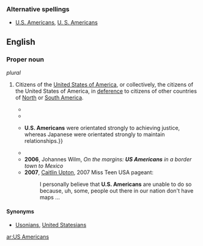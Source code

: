 ===Alternative spellings===
{{rfc-level|header line in prolog, before first L2 header}}
* [[U.S. Americans]], [[U. S. Americans]]

==English==

===Proper noun===
{{en-proper noun}} ''plural''

# {{uncommon}} {{plural of|US American}}  Citizens of the [[United States of America]], or collectively, the citizens of the United States of America, in [[deference]] to citizens of other countries of [[North America|North]] or [[South America]].
#* {{quote-book
|year=1940
|author=Louis Adamič
|title=From many lands
|page=273
|passage=Like most Latin Americans, these Venezuelan friends drank moderately and slowly — not, like most ‘'''US Americans''',’ to get the stuff down;}}
#* {{quote-book
|year=1990
|author=American Chemical Society
|title=Chemical Abstracts: Key to the world's chemical literature
|page=370
|volume=113
|passage=The frequency distribution of GP Ib phenotypes in the German population was similar to that reported for '''U.S. Americans''' of Caucasian origin.}}
#* {{quote-book
|year=2002
|author=William B. Gudykunst & Bella Mody
|title=Handbook of international and intercultural communication
|page=150
|passage=Ohbuchi et al. (1999) had 264 '''U.S. Americans''' and 207 Japanese self-report {{...}} '''U.S. Americans''' were orientated strongly to achieving justice, whereas Japanese were orientated strongly to maintain relationships.}}
#* {{quote-book
|year=2004
|author=Gwyneth Olofsson
|title=When in Rome or Rio or Riyadh—: cultural Q&As for successful business behavior around the world
|page=56
|passage=I've heard a Canadian say that citizens of the U.S. should really be called ''[[US-ian|USians]],'' but somehow I don't think it will catch on. Instead, if you talk about '''U.S. Americans''', Canadians, Brazilians, and so on, nobody should be offended.}}
#* '''2006''', Johannes Wilm, ''On the margins: '''US Americans''' in a border town to Mexico''
#* '''2007''', [[w:Caitlin Upton|Caitlin Upton]], 2007 Miss Teen USA pageant:
#*: I personally believe that '''U.S. Americans''' are unable to do so because, uh, some, people out there in our nation don't have maps ...

====Synonyms====
* [[Usonians]], [[United Statesians]]

[[ar:US Americans]]